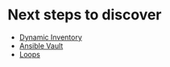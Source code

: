 # Next steps to discover

- [Dynamic Inventory](https://docs.ansible.com/ansible/latest/user_guide/intro_dynamic_inventory.html)
- [Ansible Vault](https://docs.ansible.com/ansible/latest/user_guide/vault.html)
- [Loops](https://docs.ansible.com/ansible/latest/user_guide/playbooks_loops.html)
